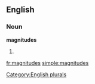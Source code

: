 ==English==

===Noun===
'''magnitudes'''

# {{plural of|[[magnitude]]}}

[[Category:English plurals]]

[[fr:magnitudes]]
[[simple:magnitudes]]